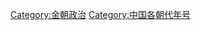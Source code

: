 {{Catnav|頁面分類|历史|年号|中国年号}}
{{Catnav|頁面分類|历史|各國歷史|中国历史|中国年号}}
{{Catnav|頁面分類|...|中国朝代|宋遼金夏|金朝}}

[[Category:金朝政治|Category:金朝政治]]
[[Category:中国各朝代年号|Category:中国各朝代年号]]